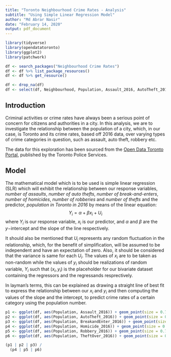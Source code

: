 ```yaml
---
title: "Toronto Neighbourhood Crime Rates - Analysis"
subtitle: "Using Simple Linear Regression Model"
author: "Md Abrar Nasir"
date: "February 14, 2020"
output: pdf_document
---
```


```r

library(tidyverse)
library(opendatatoronto)
library(ggplot2)
library(patchwork)

df <- search_packages("Neighbourhood Crime Rates")
df <- df %>% list_package_resources()
df <- df %>% get_resource()

df <- drop_na(df)
df <- select(df, Neighbourhood, Population, Assault_2016, AutoTheft_2016, BreakandEnter_2016, Homicide_2016, Robbery_2016, TheftOver_2016)

```


## Introduction

Criminal activities or crime rates have always been a serious point of concern for citizens and authorities in a city. In this analysis, we are to investigate the relationship between the population of a city, which, in our case, is Toronto and its crime rates, based off 2016 data, over varying types of crime categories in question, such as assault, auto theft, robbery etc.

The data for this exploration has been sourced from the [Open Data Toronto Portal](https://open.toronto.ca/dataset/neighbourhood-crime-rates/), published by the Toronto Police Services.


## Model

The mathematical model which is to be used is simple linear regression (SLR) which will exhibit the relationship between our response variables, *number of assaults*, *number of auto thefts*, *number of break-and-enters*, *number of homicides*, *number of robberies* and *number of thefts* and the predictor, *population in Toronto in 2016* by means of the linear equation:
$$Y_i = \alpha + \beta x_i + U_i$$
where $Y_i$ is our response variable, $x_i$ is our predictor, and $\alpha$ and $\beta$ are the $y-$intercept and the slope of the line respectively.

It should also be mentioned that $U_i$ represents any random fluctuation in the relationship, which, for the benefit of simplification, will be assumed to be independent and have an expectation of zero. Also, it should be considered that the variance is same for each $U_i$. The values of $x_i$ are to be taken as non-random while the values of $y_i$ should be realizations of random variable, $Y_i$ such that $(x_i, y_i)$ is the placeholder for our bivariate dataset containing the regressors and the regressands resprectively.

In layman's terms, this can be explained as drawing a straight line of best fit to express the relationship between our $x_i$ and $y_i$ and then computing the values of the slope and the intercept, to predict crime rates of a certain category using the population number.

```r

p1 <- ggplot(df, aes(Population, Assault_2016)) + geom_point(size = 0.75, col = "#390099") + ggtitle("Scatterplot showing Population \n and Number of Assaults") + theme(plot.title = element_text(size = 7, face = "bold", hjust = 0.5), axis.title = element_text(size = 6.75)) +labs(x = "Population in 2016", y = "Number of Assaults in 2016")
p2 <- ggplot(df, aes(Population, AutoTheft_2016)) + geom_point(size = 0.75,col = "#9E0059") + ggtitle("Scatterplot showing Population \n and Number of Auto Thefts") + theme(plot.title = element_text(size = 7, face = "bold", hjust = 0.5), axis.title = element_text(size = 6.75)) + xlab("Population in 2016") + ylab("Number of Auto Thefts in 2016")
p3 <- ggplot(df, aes(Population, BreakandEnter_2016)) + geom_point(size = 0.75, col = "#FF0054") + ggtitle("Scatterplot showing Population \n and Number of Break-and-Enters") + theme(plot.title = element_text(size = 7, face = "bold", hjust = 0.5), axis.title = element_text(size = 6.75)) + xlab("Population in 2016") + ylab("Number of Break-and-Enters in 2016") 
p4 <- ggplot(df, aes(Population, Homicide_2016)) + geom_point(size = 0.75, col = "#FF5400") + ggtitle("Scatterplot showing Population \n and Number of Homicides") + theme(plot.title = element_text(size = 7, face = "bold", hjust = 0.5), axis.title = element_text(size = 6.75)) + xlab("Population in 2016") + ylab("Number of Homicides in 2016")
p5 <- ggplot(df, aes(Population, Robbery_2016)) + geom_point(size = 0.75, col = "#FFBD00") + ggtitle("Scatterplot showing Population \n and Number of Robberies") + theme(plot.title = element_text(size = 7, face = "bold", hjust = 0.5), axis.title = element_text(size = 6.75)) + xlab("Population in 2016") + ylab("Number of Robberies in 2016") 
p6 <- ggplot(df, aes(Population, TheftOver_2016)) + geom_point(size = 0.75, col = "#06D6A0") + ggtitle("Scatterplot showing Population \n and Number of Thefts") + theme(plot.title = element_text(size = 7, face = "bold", hjust = 0.5), axis.title = element_text(size = 6.75)) + xlab("Population in 2016") + ylab("Number of Thefts in 2016")

(p1 | p2 | p3) /
  (p4 | p5 | p6)

```

